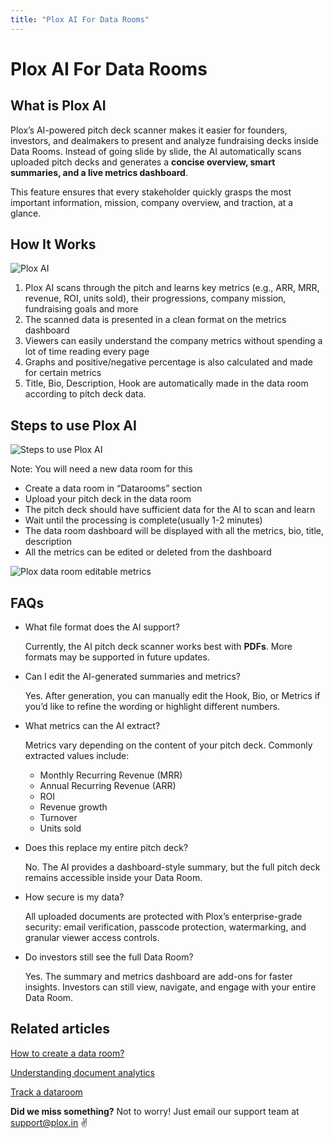 ```yaml
---
title: "Plox AI For Data Rooms"
---
```


# Plox AI For Data Rooms

## What is Plox AI

Plox’s AI-powered pitch deck scanner makes it easier for founders, investors, and dealmakers to present and analyze fundraising decks inside Data Rooms. Instead of going slide by slide, the AI automatically scans uploaded pitch decks and generates a **concise overview, smart summaries, and a live metrics dashboard**.

This feature ensures that every stakeholder quickly grasps the most important information, mission, company overview, and traction, at a glance.

## How It Works

![Plox AI](/images/Screenshot2025-09-01140716.png)

1. Plox AI scans through the pitch and learns key metrics (e.g., ARR, MRR, revenue, ROI, units sold), their progressions, company mission, fundraising goals and more
2. The scanned data is presented in a clean format on the metrics dashboard
3. Viewers can easily understand the company metrics without spending a lot of time reading every page
4. Graphs and positive/negative percentage is also calculated and made for certain metrics
5. Title, Bio, Description, Hook are automatically made in the data room according to pitch deck data.

## Steps to use Plox AI

![Steps to use Plox AI](/images/Screenshot2025-09-01140736.png)

Note: You will need a new data room for this

- Create a data room in “Datarooms” section
- Upload your pitch deck in the data room
- The pitch deck should have sufficient data for the AI to scan and learn
- Wait until the processing is complete(usually 1-2 minutes)
- The data room dashboard will be displayed with all the metrics, bio, title, description
- All the metrics can be edited or deleted from the dashboard

![Plox data room editable metrics](/images/Screenshot2025-09-01140813.png)

## FAQs

- What file format does the AI support?

  Currently, the AI pitch deck scanner works best with **PDFs**. More formats may be supported in future updates.
- Can I edit the AI-generated summaries and metrics?

  Yes. After generation, you can manually edit the Hook, Bio, or Metrics if you’d like to refine the wording or highlight different numbers.
- What metrics can the AI extract?

  Metrics vary depending on the content of your pitch deck. Commonly extracted values include:
  - Monthly Recurring Revenue (MRR)
  - Annual Recurring Revenue (ARR)
  - ROI
  - Revenue growth
  - Turnover
  - Units sold
- Does this replace my entire pitch deck?

  No. The AI provides a dashboard-style summary, but the full pitch deck remains accessible inside your Data Room.
- How secure is my data?

  All uploaded documents are protected with Plox’s enterprise-grade security: email verification, passcode protection, watermarking, and granular viewer access controls.
- Do investors still see the full Data Room?

  Yes. The summary and metrics dashboard are add-ons for faster insights. Investors can still view, navigate, and engage with your entire Data Room.

## Related articles

[How to create a data room?](https://help.plox.in/data-rooms/how-to-create-a-data-room)

[Understanding document analytics](https://help.plox.in/analytics/understanding-document-analytics)

[Track a dataroom](https://help.plox.in/data-rooms/track-a-dataroom)

**Did we miss something?** Not to worry! Just email our support team at [support@plox.in](mailto:support@plox.in) ✌️